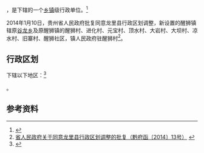 {{中国乡级行政区|52/27/30/102/000}}

'''{{PAGENAMEBASE}}'''，是{{PRC admin/fullname|52/27/30/102/000|3}}下辖的一个[[乡镇|乡镇]]级行政单位。<ref>{{PRC admin/ref sgc|{{PRC admin/parent|52/27/30/102/000}}}}</ref>

2014年1月10日，贵州省人民政府批复同意龙里县行政区划调整，新设置的醒狮镇辖原[[谷龙乡|谷龙乡]]及原醒狮镇的醒狮村、进化村、元宝村、顶水村、大岩村、大坝村、凉水村、旧寨村、醒狮社区，镇人民政府驻醒狮村<ref>[http://www.gzgov.gov.cn/xxgk/jbxxgk/fgwj/zfwj/qfh/201507/t20150703_298188.html 省人民政府关于同意龙里县行政区划调整的批复（黔府函〔2014〕13号）] {{webarchive|url=https://web.archive.org/web/20170831215559/http://www.gzgov.gov.cn/xxgk/jbxxgk/fgwj/zfwj/qfh/201507/t20150703_298188.html |date=2017-08-31 }}</ref>。

== 行政区划 ==

{{PAGENAMEBASE}}下辖以下地区：<ref>{{PRC admin/ref sgc|52/27/30/102/000}}</ref>

{{PRC admin/children|52/27/30/102/000}}。

== 参考资料 ==

{{reflist}}

{{行政区划小作品}}
{{PRC admin/navcat|52/27/30/102/000}}